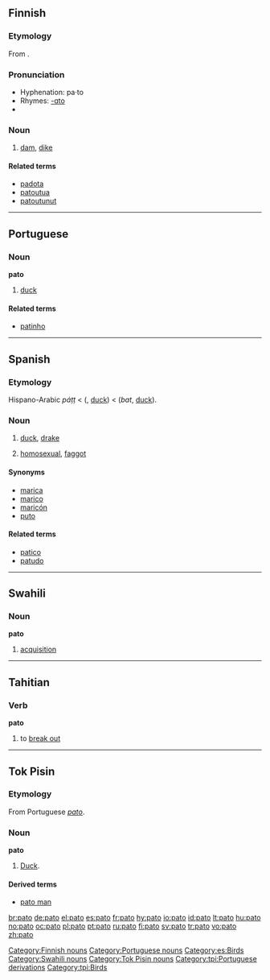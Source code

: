 {{see|pāto}}
==Finnish==

===Etymology===
From {{proto|Finno-Ugric|paδɜ|lang=fi}}.

===Pronunciation===
* Hyphenation: pa·to
* Rhymes: [[Rhymes:Finnish:-ɑto|-ɑto]]
* {{IPA|lang=fi|[ˈpɑto]}}

===Noun===
{{fi-noun|pa|type=mato}}

# [[dam]], [[dike]]

====Related terms====
* [[padota]]
* [[patoutua]]
* [[patoutunut]]

[[Category:Finnish nouns]]

----

==Portuguese==

===Noun===
'''pato''' {{m}}

# [[duck]]

====Related terms====
* [[patinho]]

[[Category:Portuguese nouns]]

----

==Spanish==

===Etymology===
Hispano-Arabic ''páṭṭ'' < {{Ar.|es}} {{Arab|[[بط]]}} ({{IPAchar|''baṭṭ''}}, [[duck]]) < {{Pers.|es}} {{fa-Arab|[[بت]]}} (''bat'', [[duck]]).

===Noun===
{{es-noun-mf|f=pata}}

# [[duck]], [[drake]]
# {{vulgar|slang|lang=es}} [[homosexual]], [[faggot]]

====Synonyms====
* [[marica]] {{m}}
* [[marico]] {{m}}
* [[maricón]]
* [[puto]] {{m}}

====Related terms====
* [[patico]]
* [[patudo]]

[[Category:es:Birds]]

----

==Swahili==

===Noun===
'''pato'''

# [[acquisition]]

[[Category:Swahili nouns]]

----

==Tahitian==

===Verb===
'''pato'''

# to [[break out]]

----
==Tok Pisin==
===Etymology===
From Portuguese ''[[pato#Portuguese|pato]]''.
===Noun===
'''pato'''

# [[duck|Duck]].
====Derived terms====
*[[pato man]]
[[Category:Tok Pisin nouns]]
[[Category:tpi:Portuguese derivations]]
[[Category:tpi:Birds]]

[[br:pato]]
[[de:pato]]
[[el:pato]]
[[es:pato]]
[[fr:pato]]
[[hy:pato]]
[[io:pato]]
[[id:pato]]
[[lt:pato]]
[[hu:pato]]
[[no:pato]]
[[oc:pato]]
[[pl:pato]]
[[pt:pato]]
[[ru:pato]]
[[fi:pato]]
[[sv:pato]]
[[tr:pato]]
[[vo:pato]]
[[zh:pato]]